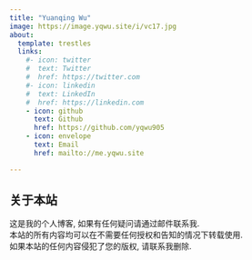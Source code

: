 ```yaml
---
title: "Yuanqing Wu"
image: https://image.yqwu.site/i/vc17.jpg
about:
  template: trestles
  links:
    #- icon: twitter
    #  text: Twitter
    #  href: https://twitter.com
    #- icon: linkedin
    #  text: LinkedIn
    #  href: https://linkedin.com
    - icon: github
      text: Github
      href: https://github.com/yqwu905
    - icon: envelope
      text: Email
      href: mailto://me.yqwu.site

---
```


## 关于本站

这是我的个人博客, 如果有任何疑问请通过邮件联系我.  
本站的所有内容均可以在不需要任何授权和告知的情况下转载使用.  
如果本站的任何内容侵犯了您的版权, 请联系我删除.
